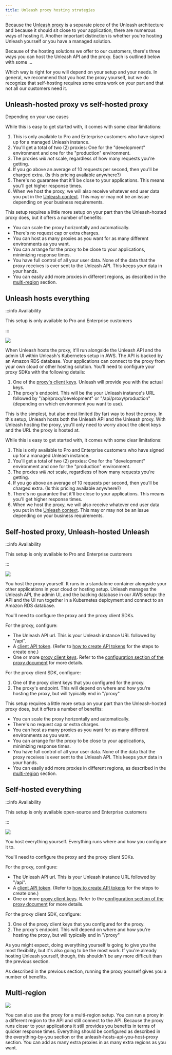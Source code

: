 ```yaml
---
title: Unleash proxy hosting strategies
---
```


Because the [Unleash proxy](../sdks/unleash-proxy.md) is a separate piece of the Unleash architecture and because it should sit close to your application, there are numerous ways of hosting it. Another important distinction is whether you're hosting Unleash yourself or you have a managed solution.

Because of the hosting solutions we offer to our customers, there's three ways you can host the Unleash API and the proxy. Each is outlined below with some ...

Which way is right for you will depend on your setup and your needs. In general, we recommend that you host the proxy yourself, but we do recognize that self-hosting requires some extra work on your part and that not all our customers need it.

## Unleash-hosted proxy vs self-hosted proxy

Depending on your use cases

While this is easy to get started with, it comes with some clear limitations:

1. This is only available to Pro and Enterprise customers who have signed up for a managed Unleash instance.
2. You'll get a total of two (2) proxies: One for the "development" environment and one for the "production" environment.
3. The proxies _will not_ scale, regardless of how many requests you're getting.
4. If you go above an average of 10 requests per second, then you'll be charged extra. (Is this pricing available anywhere?)
5. There's no guarantee that it'll be close to your applications. This means you'll get higher response times.
6. When we host the proxy, we will also receive whatever end user data you put in the [Unleash context](../user_guide/unleash-context.md). This may or may not be an issue depending on your business requirements.

This setup requires a little more setup on your part than the Unleash-hosted proxy does, but it offers a number of benefits:
- You can scale the proxy horizontally and automatically.
- There's no request cap or extra charges.
- You can host as many proxies as you want for as many different environments as you want.
- You can arrange for the proxy to be close to your applications, minimizing response times.
- You have full control of all your user data. None of the data that the proxy receives is ever sent to the Unleash API. This keeps *your* data in *your* hands.
- You can easily add more proxies in different regions, as described in the [multi-region](#multi-region) section.

## Unleash hosts everything

:::info Availability

This setup is only available to Pro and Enterprise customers

:::


![](/img/proxy-hosting-all-unleash.svg)

When Unleash hosts the proxy, it'll run alongside the Unleash API and the admin UI within Unleash's Kubernetes setup in AWS. The API is backed by an Amazon RDS database. Your applications can connect to the proxy from your own cloud or other hosting solution. You'll need to configure your proxy SDKs with the following details:
1. One of the [proxy's client keys](../reference/api-tokens-and-client-keys.mdx#proxy-client-keys). Unleash will provide you with the actual keys.
2. The proxy's endpoint. This will be the your Unleash instance's URL followed by "/api/proxy/development" or "/api/proxy/production" (depending on which environment you want to use).

This is the simplest, but also most limited (by far) way to host the proxy. In this setup, Unleash hosts both the Unleash API and the Unleash proxy. With Unleash hosting the proxy, you'll only need to worry about the client keys and the URL the proxy is hosted at.

While this is easy to get started with, it comes with some clear limitations:

1. This is only available to Pro and Enterprise customers who have signed up for a managed Unleash instance.
2. You'll get a total of two (2) proxies: One for the "development" environment and one for the "production" environment.
3. The proxies _will not_ scale, regardless of how many requests you're getting.
4. If you go above an average of 10 requests per second, then you'll be charged extra. (Is this pricing available anywhere?)
5. There's no guarantee that it'll be close to your applications. This means you'll get higher response times.
6. When we host the proxy, we will also receive whatever end user data you put in the [Unleash context](../user_guide/unleash-context.md). This may or may not be an issue depending on your business requirements.


## Self-hosted proxy, Unleash-hosted Unleash

:::info Availability

This setup is only available to Pro and Enterprise customers

:::

![](/img/proxy-hosting-unleash-api-customer-proxy.svg)

You host the proxy yourself. It runs in a standalone container alongside your other applications in your cloud or hosting setup. Unleash manages the Unleash API, the admin UI, and the backing database in our AWS setup: the API and the UI run together in a Kubernetes deployment and connect to an Amazon RDS database.

You'll need to configure the proxy and the proxy client SDKs.

For the proxy, configure:
- The Unleash API url. This is your Unleash instance URL followed by "/api".
- A [client API token](../reference/api-tokens-and-client-keys.mdx#client-tokens). (Refer to [how to create API tokens](../user_guide/token.md) for the steps to create one.)
- One or more [proxy client keys](../reference/api-tokens-and-client-keys.mdx#proxy-client-keys). Refer to the [configuration section of the proxy document](../sdks/unleash-proxy#configuration) for more details.

For the proxy client SDK, configure:

1. One of the proxy client keys that you configured for the proxy.
2. The proxy's endpoint. This will depend on where and how you're hosting the proxy, but will typically end in "/proxy"

This setup requires a little more setup on your part than the Unleash-hosted proxy does, but it offers a number of benefits:
- You can scale the proxy horizontally and automatically.
- There's no request cap or extra charges.
- You can host as many proxies as you want for as many different environments as you want.
- You can arrange for the proxy to be close to your applications, minimizing response times.
- You have full control of all your user data. None of the data that the proxy receives is ever sent to the Unleash API. This keeps *your* data in *your* hands.
- You can easily add more proxies in different regions, as described in the [multi-region](#multi-region) section.

## Self-hosted everything

:::info Availability

This setup is only available open-source and Enterprise customers

:::

![](/img/proxy-hosting-customer-single.svg)

You host everything yourself. Everything runs where and how you configure it to.

You'll need to configure the proxy and the proxy client SDKs.

For the proxy, configure:
- The Unleash API url. This is your Unleash instance URL followed by "/api".
- A [client API token](../reference/api-tokens-and-client-keys.mdx#client-tokens). (Refer to [how to create API tokens](../user_guide/token.md) for the steps to create one.)
- One or more [proxy client keys](../reference/api-tokens-and-client-keys.mdx#proxy-client-keys). Refer to the [configuration section of the proxy document](../sdks/unleash-proxy#configuration) for more details.

For the proxy client SDK, configure:

1. One of the proxy client keys that you configured for the proxy.
2. The proxy's endpoint. This will depend on where and how you're hosting the proxy, but will typically end in "/proxy"

As you might expect, doing everything yourself _is_ going to give you the most flexibility, but it's also going to be the most work. If you're already hosting Unleash yourself, though, this shouldn't be any more difficult than the previous section.

As described in the previous section, running the proxy yourself gives you a number of benefits.

## Multi-region

![](/img/proxy-hosting-customer-multi.svg)

You can also use the proxy for a multi-region setup. You can run a proxy in a different region to the API and still connect to the API. Because the proxy runs closer to your applications it still provides you benefits in terms of quicker response times. Everything should be configured as described in the everything-by-you section or the unleash-hosts-api-you-host-proxy section. You can add as many extra proxies in as many extra regions as you want.
